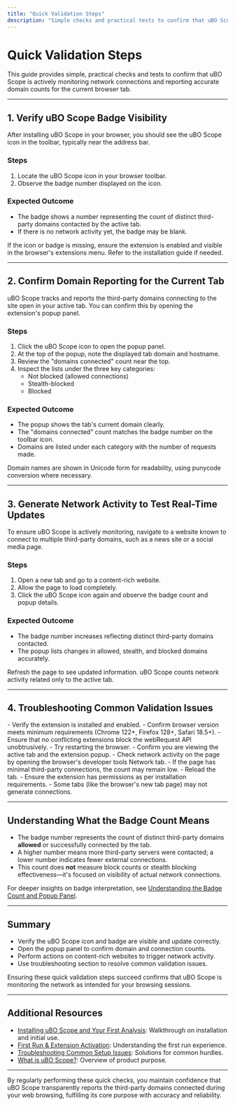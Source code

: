 ```yaml
---
title: "Quick Validation Steps"
description: "Simple checks and practical tests to confirm that uBO Scope is monitoring and counting network connections accurately. Learn how to spot the badge in your browser and verify domain reporting is functioning for the current tab."
---
```


# Quick Validation Steps

This guide provides simple, practical checks and tests to confirm that uBO Scope is actively monitoring network connections and reporting accurate domain counts for the current browser tab.

---

## 1. Verify uBO Scope Badge Visibility

After installing uBO Scope in your browser, you should see the uBO Scope icon in the toolbar, typically near the address bar.

### Steps

1. Locate the uBO Scope icon in your browser toolbar.
2. Observe the badge number displayed on the icon.

### Expected Outcome

- The badge shows a number representing the count of distinct third-party domains contacted by the active tab.
- If there is no network activity yet, the badge may be blank.

<Tip>
If the icon or badge is missing, ensure the extension is enabled and visible in the browser's extensions menu. Refer to the installation guide if needed.
</Tip>

---

## 2. Confirm Domain Reporting for the Current Tab

uBO Scope tracks and reports the third-party domains connecting to the site open in your active tab. You can confirm this by opening the extension's popup panel.

### Steps

1. Click the uBO Scope icon to open the popup panel.
2. At the top of the popup, note the displayed tab domain and hostname.
3. Review the "domains connected" count near the top.
4. Inspect the lists under the three key categories:
   - Not blocked (allowed connections)
   - Stealth-blocked
   - Blocked

### Expected Outcome

- The popup shows the tab's current domain clearly.
- The "domains connected" count matches the badge number on the toolbar icon.
- Domains are listed under each category with the number of requests made.

<Note>
Domain names are shown in Unicode form for readability, using punycode conversion where necessary.
</Note>

---

## 3. Generate Network Activity to Test Real-Time Updates

To ensure uBO Scope is actively monitoring, navigate to a website known to connect to multiple third-party domains, such as a news site or a social media page.

### Steps

1. Open a new tab and go to a content-rich website.
2. Allow the page to load completely.
3. Click the uBO Scope icon again and observe the badge count and popup details.

### Expected Outcome

- The badge number increases reflecting distinct third-party domains contacted.
- The popup lists changes in allowed, stealth, and blocked domains accurately.

<Tip>
Refresh the page to see updated information. uBO Scope counts network activity related only to the active tab.
</Tip>

---

## 4. Troubleshooting Common Validation Issues

<AccordionGroup title="Troubleshooting Tips">
<Accordion title="No Badge or Updates Show">
- Verify the extension is installed and enabled.
- Confirm browser version meets minimum requirements (Chrome 122+, Firefox 128+, Safari 18.5+).
- Ensure that no conflicting extensions block the webRequest API unobtrusively.
- Try restarting the browser.
</Accordion>

<Accordion title="Badge Number Does Not Change">
- Confirm you are viewing the active tab and the extension popup.
- Check network activity on the page by opening the browser's developer tools Network tab.
- If the page has minimal third-party connections, the count may remain low.
</Accordion>

<Accordion title="Popup Shows 'NO DATA' or Empty">
- Reload the tab.
- Ensure the extension has permissions as per installation requirements.
- Some tabs (like the browser's new tab page) may not generate connections.
</Accordion>
</AccordionGroup>

---

## Understanding What the Badge Count Means

- The badge number represents the count of distinct third-party domains **allowed** or successfully connected by the tab.
- A higher number means more third-party servers were contacted; a lower number indicates fewer external connections.
- This count does **not** measure block counts or stealth blocking effectiveness—it's focused on visibility of actual network connections.

For deeper insights on badge interpretation, see [Understanding the Badge Count and Popup Panel](/guides/interpreting-results/badge-and-popup-guide).

---

## Summary

- Verify the uBO Scope icon and badge are visible and update correctly.
- Open the popup panel to confirm domain and connection counts.
- Perform actions on content-rich websites to trigger network activity.
- Use troubleshooting section to resolve common validation issues.

Ensuring these quick validation steps succeed confirms that uBO Scope is monitoring the network as intended for your browsing sessions.

---

## Additional Resources

- [Installing uBO Scope and Your First Analysis](/guides/getting-started/install-and-first-steps): Walkthrough on installation and initial use.
- [First Run & Extension Activation](/getting-started/installation-overview/first-run-extension-activation): Understanding the first run experience.
- [Troubleshooting Common Setup Issues](/getting-started/initial-usage-validation/common-setup-issues): Solutions for common hurdles.
- [What is uBO Scope?](/overview/product-intro/what-is-ubo-scope): Overview of product purpose.

---

By regularly performing these quick checks, you maintain confidence that uBO Scope transparently reports the third-party domains connected during your web browsing, fulfilling its core purpose with accuracy and reliability.
